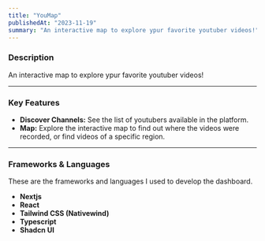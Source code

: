 ```yaml
---
title: "YouMap"
publishedAt: "2023-11-19"
summary: "An interactive map to explore ypur favorite youtuber videos!"
---
```


<h3>Description</h3>

An interactive map to explore ypur favorite youtuber videos!

<ScreenShots id="youmap" />

<hr />

<h3>Key Features</h3>

- **Discover Channels:** See the list of youtubers available in the platform.
- **Map:** Explore the interactive map to find out where the videos were recorded, or find videos of a specific region.

<hr />

<h3>Frameworks & Languages</h3>

These are the frameworks and languages I used to develop the dashboard.

- **Nextjs**
- **React**
- **Tailwind CSS (Nativewind)**
- **Typescript**
- **Shadcn UI**

<TechStack id="youmap" />
